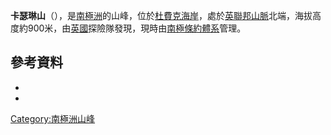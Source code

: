 {{coord|83|46|S|172|48|E|source:GNIS|display=title}}

'''卡瑟琳山'''（{{lang-en|Mount Kathleen}}），是[[南極洲|南極洲]]的山峰，位於[[杜費克海岸|杜費克海岸]]，處於[[英聯邦山脈|英聯邦山脈]]北端，海拔高度約900米，由[[英國|英國]]探險隊發現，現時由[[南極條約體系|南極條約體系]]管理。

==參考資料==
*{{cite gnis | type = antarid | id = 7786| name = Mount Kathleen| accessdate = 2013-04-14}}
*{{usgs-gazetteer|id=7786}}

{{DEFAULTSORT:Mount Kathleen}}
[[Category:南極洲山峰|Category:南極洲山峰]]


{{DufekCoast-geo-stub}}